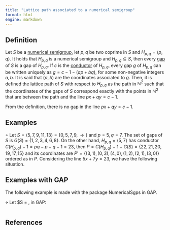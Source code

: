 ```yaml
---
title: "Lattice path associated to a numerical semigroup"
format: html
engine: markdown
---
```



<!-- Geometrical-illustration-NS -->

## Definition

Let $S$ be a [numerical semigroup](Numerical-semigroup.qmd), let $p,q$ be two coprime in $S$ and $H_{p,q} = \langle p, q \rangle$. It holds that $H_{p,q}$ is a numerical semigroup and $H_{p,q} \subseteq S$, then every [gap](Gap.qmd) of $S$ is a gap of $H_{p,q}$. If $c$ is the [conductor](Conductor.qmd) of $H_{p,q}$, every gap $g$ of $H_{p,q}$ can be written uniquely as $g = c - 1 - (ap  + bq)$, for some non-negative integers $a,b$. It is said that $(a,b)$ are the coordinates associated to $g$. Then, it is defined the lattice path of $S$ with respect to $H_{p,q}$ as the path in $\mathbb{N}^2$ such that the coordinates of the gaps of $S$ correspond exactly with the points in $\mathbb{N}^2$ that are between the path and the line $px + qy = c - 1$.

From the definition, there is no gap in the line $px + qy = c-1$.

## Examples

$\circ$ Let $S = \langle 5, 7, 9, 11, 13 \rangle = \{0, 5, 7, 9, \rightarrow\}$ and $p = 5, q = 7$. The set of gaps of $S$ is $G(S) = \{1, 2, 3, 4, 6, 8\}$. On the other hand, $H_{p,q} = \langle 5, 7 \rangle$ has conductor $C(H_{p,q})-1 = pq - p - q -1 = 23$, then $P = C(H_{p,q}) - 1 - G(S) = \{22, 21, 20, 19, 17, 15\}$ and its coordinates are $P' = \{(3,1), (0,3), (4,0), (1,2), (2,1), (3,0)\}$ ordered as in $P$. Considering the line $5x + 7y = 23$, we have the following situation.



## Examples with GAP

The following example is made with the package NumericalSgps in GAP.

$\diamond$ Let $S = \langle \rangle, in GAP:

```gap

```

## References

